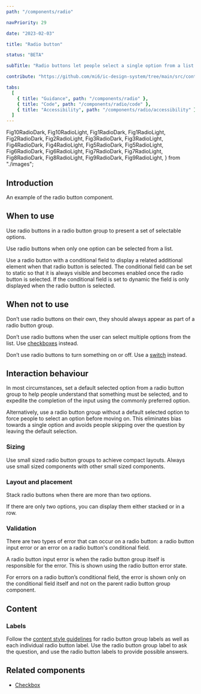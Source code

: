 ```yaml
---
path: "/components/radio"

navPriority: 29

date: "2023-02-03"

title: "Radio button"

status: "BETA"

subTitle: "Radio buttons let people select a single option from a list."

contribute: "https://github.com/mi6/ic-design-system/tree/main/src/content/structured/components/radio"

tabs:
  [
    { title: "Guidance", path: "/components/radio" },
    { title: "Code", path: "/components/radio/code" },
    { title: "Accessibility", path: "/components/radio/accessibility" },
  ]
---
```


  Fig10RadioDark,
  Fig10RadioLight,
  Fig1RadioDark,
  Fig1RadioLight,
  Fig2RadioDark,
  Fig2RadioLight,
  Fig3RadioDark,
  Fig3RadioLight,
  Fig4RadioDark,
  Fig4RadioLight,
  Fig5RadioDark,
  Fig5RadioLight,
  Fig6RadioDark,
  Fig6RadioLight,
  Fig7RadioDark,
  Fig7RadioLight,
  Fig8RadioDark,
  Fig8RadioLight,
  Fig9RadioDark,
  Fig9RadioLight,
} from "./images";

## Introduction

An example of the radio button component.

<ComponentPreview>
  <IcRadioGroup label="Add a free purchase with any hot drink" name="snacks">
    <IcRadioOption value="crisps" label="Crisps" />
    <IcRadioOption
      value="cookie"
      label="Deluxe chocolate chip cookie (sold out)"
      disabled
      inactive
    />
    <IcRadioOption value="fruit" label="Banana" />
    <IcRadioOption value="No item" label="No thanks, just my coffee" />
  </IcRadioGroup>
</ComponentPreview>

## When to use

Use radio buttons in a radio button group to present a set of selectable options.

Use radio buttons when only one option can be selected from a list.

Use a radio button with a conditional field to display a related additional element when that radio button is selected. The conditional field can be set to static so that it is always visible and becomes enabled once the radio button is selected. If the conditional field is set to dynamic the field is only displayed when the radio button is selected.

## When not to use

Don’t use radio buttons on their own, they should always appear as part of a radio button group.

Don’t use radio buttons when the user can select multiple options from the list. Use [checkboxes](/components/checkbox) instead.

<DoubleDoDontCaution>
  <DoDontCaution
    imageSrc={[Fig1RadioLight, Fig1RadioDark]}
    imageAlt="A radio button group titled ‘What are your favourite coffees?’ with two out of six radio buttons showing as selected."
    state="bad"
    caption="Don’t use a radio button group to allow multiple selected options from a list."
  />
  <DoDontCaution
    imageSrc={[Fig2RadioLight, Fig2RadioDark]}
    imageAlt="A checkbox group titled ‘What are your favourite coffees?’ with two out of six checkboxes selected."
    state="good"
    caption="Use a checkbox group to allow multiple sections from a list."
  />
</DoubleDoDontCaution>

Don’t use radio buttons to turn something on or off. Use a [switch](/components/switch) instead.

<DoubleDoDontCaution>
  <DoDontCaution
    imageSrc={[Fig3RadioLight, Fig3RadioDark]}
    imageAlt="A two option radio button group with the label ‘Turn on the coffee machine?’ with options for ‘On’ and ‘Off’."
    state="bad"
    caption="Don’t use radio buttons to turn something on or off."
  />
  <DoDontCaution
    imageSrc={[Fig4RadioLight, Fig4RadioDark]}
    imageAlt="Two switches under the heading 'equipment'. One switch is toggled on whilst the other is off."
    state="good"
    caption="Use a switch to toggle something on or off."
  />
</DoubleDoDontCaution>

## Interaction behaviour

In most circumstances, set a default selected option from a radio button group to help people understand that something must be selected, and to expedite the completion of the input using the commonly preferred option.

Alternatively, use a radio button group without a default selected option to force people to select an option before moving on. This eliminates bias towards a single option and avoids people skipping over the question by leaving the default selection.

### Sizing

Use small sized radio button groups to achieve compact layouts. Always use small sized components with other small sized components.

### Layout and placement

Stack radio buttons when there are more than two options.

<DoubleDoDontCaution>
  <DoDontCaution
    imageSrc={[Fig5RadioLight, Fig5RadioDark]}
    imageAlt="A radio button group titled ‘What milk would you like?’ with three radio buttons for ‘dairy’, ‘soya’ and ‘nut’ stacked vertically."
    state="good"
    caption="Always display radio buttons as a stack when there are more than two options."
  />
</DoubleDoDontCaution>

<DoubleDoDontCaution>
  <DoDontCaution
    imageSrc={[Fig6RadioLight, Fig6RadioDark]}
    imageAlt="A radio button group asking ‘What milk would you like?’ and showing three options for ‘Dairy’, ‘Soya’  and ‘Nut’ displayed in a row."
    state="bad"
    caption="Don’t display radio button groups with more than two options in a row."
  />
</DoubleDoDontCaution>

If there are only two options, you can display them either stacked or in a row.

<DoubleDoDontCaution>
  <DoDontCaution
    imageSrc={[Fig7RadioLight, Fig7RadioDark]}
    imageAlt="A radio button group asking ‘Would you like a coffee?’ with radio buttons for ‘Yes’ and ‘No’ displayed in a row. A second radio button group asking ‘What milk would you like?’ with radio buttons for ‘Dairy’ and ‘Soya’ displayed stacked."
    state="good"
    caption="Display radio buttons as a stack or in a row when radio button groups have two options."
  />
</DoubleDoDontCaution>

### Validation

There are two types of error that can occur on a radio button: a radio button input error or an error on a radio button's conditional field.

A radio button input error is when the radio button group itself is responsible for the error. This is shown using the radio button error state.

<DoubleDoDontCaution>
  <DoDontCaution
    imageSrc={[Fig8RadioLight, Fig8RadioDark]}
    imageAlt="A radio button group displayed with no radio button selected with an error message reading ‘Please select an option’."
    state="good"
    caption="When there’s an issue show an error message next to the entire radio button group."
  />
</DoubleDoDontCaution>

For errors on a radio button’s conditional field, the error is shown only on the conditional field itself and not on the parent radio button group component.

<DoubleDoDontCaution>
  <DoDontCaution
    imageSrc={[Fig9RadioLight, Fig9RadioDark]}
    imageAlt="A graphic showing a radio button group with four options and an error reading ‘Answer required’ displayed with an empty input field that is a conditional field of one of the radio buttons."
    state="good"
    caption="Error validation shown correctly on the field causing the error."
  />
  <DoDontCaution
    imageSrc={[Fig10RadioLight, Fig10RadioDark]}
    imageAlt="A graphic showing two error labels incorrectly applied to a radio button group. One error reading ‘Answer required’ is displayed with an empty input field that is the conditional field of a radio button. The other error, also reading ‘Answer required’ is displayed with the whole radio button group."
    state="bad"
    caption="Only display the error on the field causing it. Don’t display an error on the field as well as the radio group."
  />
</DoubleDoDontCaution>

## Content

### Labels

Follow the [content style guidelines](/styles/content-style) for radio button group labels as well as each individual radio button label. Use the radio button group label to ask the question, and use the radio button labels to provide possible answers.

## Related components

- [Checkbox](/components/checkbox)
